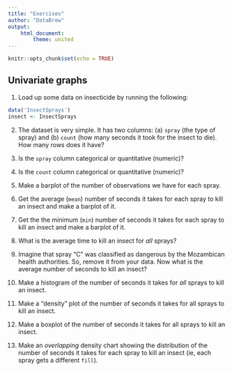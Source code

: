 ```yaml
---
title: "Exercises"
author: "DataBrew"
output: 
    html_document:
        theme: united
---
```


```r
knitr::opts_chunk$set(echo = TRUE)
```

## Univariate graphs

1. Load up some data on insecticide by running the following:

```r
data('InsectSprays')
insect <- InsectSprays
```

2. The dataset is very simple. It has two columns: (a) `spray` (the type of spray) and (b) `count` (how many seconds it took for the insect to die). How many rows does it have?

3. Is the `spray` column categorical or quantitative (numeric)?

4. Is the `count` column categorical or quantitative (numeric)?

5. Make a barplot of the number of observations we have for each spray.

6. Get the average (`mean`) number of seconds it takes for each spray to kill an insect and make a barplot of it.

7. Get the the minimum (`min`) number of seconds it takes for each spray to kill an insect and make a barplot of it.

8. What is the average time to kill an insect for _all_ sprays?

9. Imagine that spray "C" was classified as dangerous by the Mozambican health authorities. So, remove it from your data. Now what is the average number of seconds to kill an insect?

10. Make a histogram of the number of seconds it takes for _all_ sprays to kill an insect.

11. Make a "density" plot of the number of seconds it takes for all sprays to kill an insect.

12. Make a boxplot of the number of seconds it takes for all sprays to kill an insect.

13. Make an _overlapping_ density chart showing the distribution of the number of seconds it takes for each spray to kill an insect (ie, each spray gets a different `fill`).
